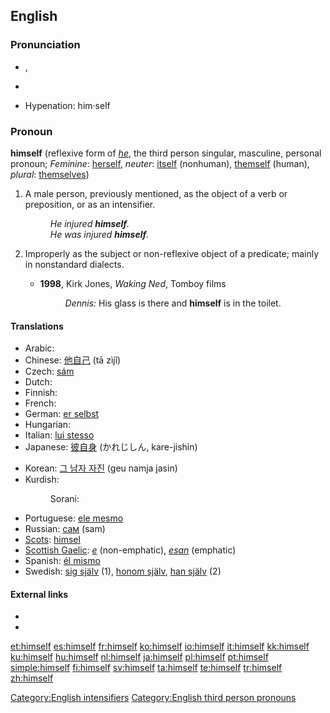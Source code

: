 ==English==

{{rank|being|day|through|116|himself|go|how|long}}

===Pronunciation===
{{English reflexive pronouns}}
* {{IPA|/hɪmˈsɛlf/}}, {{SAMPA|/hIm"sElf/}}
* {{audio|en-us-himself.ogg|Audio (US)}}
*: {{rhymes|ɛlf}}
* Hypenation: him&middot;self

===Pronoun===
'''himself''' (reflexive form of ''[[he]]'', the third person singular, masculine, personal pronoun; ''Feminine'': [[herself]], ''neuter'': [[itself]] (nonhuman), [[themself]] (human), ''plural'': [[themselves]])

# A male person, previously mentioned, as the object of a verb or preposition, or as an intensifier.
#: ''He injured '''himself'''.''
#: ''He was injured '''himself'''.''
# {{proscribed}} Improperly as the subject or non-reflexive object of a predicate; mainly in nonstandard dialects.
#* '''1998''', Kirk Jones, ''Waking Ned'', Tomboy films
#*: ''Dennis:'' His glass is there and '''himself''' is in the toilet.

====Translations====
{{trans-top|male person}}
* Arabic: {{Arab|[[نفسه]]}} {{IPAchar|(nafsáhu)}}
* Chinese: [[他自己]] (tā zìjǐ)
* Czech: [[sám]] {{m}}
* Dutch: {{t+|nl|hijzelf}}
* Finnish: {{t-|fi|itsensä}}
* French: {{t+|fr|lui-même}}
* German: [[er selbst]]
* Hungarian: {{t+|hu|maga}}
* Italian: [[lui stesso]]
* Japanese: [[彼自身]] (かれじしん, kare-jishin)
{{trans-mid}}
* Korean: [[그 남자 자진]] (geu namja jasin)
* Kurdish:
*: Sorani: {{t|ku|خۆی|tr=xoi|sc=KUchar}}
* Portuguese: [[ele mesmo]]
* Russian: [[сам]] (sam)
* [[Scots]]: [[himsel]]
* [[Scottish Gaelic]]: ''[[e]]'' (non-emphatic), ''[[esan]]'' (emphatic)
* Spanish: [[él mismo]]
* Swedish: [[sig själv]] (1), [[honom själv]], [[han själv]] (2)
{{trans-bottom}}

====External links====
* {{R:Webster 1913}}
* {{R:Century 1911}}

[[Category:English intensifiers]]
[[Category:English third person pronouns]]

[[et:himself]]
[[es:himself]]
[[fr:himself]]
[[ko:himself]]
[[io:himself]]
[[it:himself]]
[[kk:himself]]
[[ku:himself]]
[[hu:himself]]
[[nl:himself]]
[[ja:himself]]
[[pl:himself]]
[[pt:himself]]
[[simple:himself]]
[[fi:himself]]
[[sv:himself]]
[[ta:himself]]
[[te:himself]]
[[tr:himself]]
[[zh:himself]]